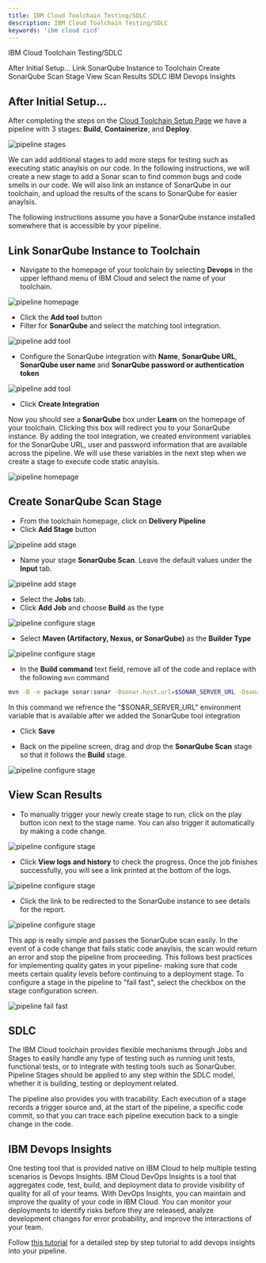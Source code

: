 ```yaml
---
title: IBM Cloud Toolchain Testing/SDLC
description: IBM Cloud Toolchain Testing/SDLC
keywords: 'ibm cloud cicd'
---
```


<PageDescription>

IBM Cloud Toolchain Testing/SDLC

</PageDescription>

<AnchorLinks small>
  <AnchorLink>After Initial Setup...</AnchorLink>
  <AnchorLink>Link SonarQube Instance to Toolchain</AnchorLink>
  <AnchorLink>Create SonarQube Scan Stage</AnchorLink>
  <AnchorLink>View Scan Results</AnchorLink>
  <AnchorLink>SDLC</AnchorLink>
  <AnchorLink>IBM Devops Insights</AnchorLink>
</AnchorLinks>

## After Initial Setup...

After completing the steps on the [Cloud Toolchain Setup Page](../cloud-toolchain-setup) we have a pipeline with 3 stages: **Build**, **Containerize**, and **Deploy**. 

![pipeline stages](../../../images/cicd-toolchain-stages.png)  

We can add additional stages to add more steps for testing such as executing static anaylsis on our code. 
In the following instructions, we will create a new stage to add a Sonar scan to find common bugs and code smells in our code. 
We will also link an instance of SonarQube in our toolchain, and upload the results of the scans to SonarQube for easier anaylsis.

The following instructions assume you have a SonarQube instance installed somewhere that is accessible by your pipeline.

## Link SonarQube Instance to Toolchain

- Navigate to the homepage of your toolchain by selecting **Devops** in the upper lefthand menu of IBM Cloud and select the name of your toolchain.


![pipeline homepage](../../../images/cicd-toolchain-homepage.png)  

- Click the **Add tool** button 
- Filter for **SonarQube** and select the matching tool integration.

![pipeline add tool](../../../images/cicd-toolchain-addsonartool.png)  

- Configure the SonarQube integration with **Name**, **SonarQube URL**, **SonarQube user name** and **SonarQube password or authentication token**

![pipeline add tool](../../../images/cicd-toolchain-sonarconfig.png)  

- Click **Create Integration**

Now you should see a **SonarQube** box under **Learn** on the homepage of your toolchain. 
Clicking this box will redirect you to your SonarQube instance. 
By adding the tool integration, we created environment variables for the SonarQube URL, user and password information that are available across the pipeline.
We will use these variables in the next step when we create a stage to execute code static anaylsis.

![pipeline homepage](../../../images/cicd-toolchain-homeaftersonar.png)  

## Create SonarQube Scan Stage

- From the toolchain homepage, click on **Delivery Pipeline**
- Click **Add Stage** button

![pipeline add stage](../../../images/cicd-toolchain-addstage.png)  

- Name your stage **SonarQube Scan**. Leave the default values under the **Input** tab. 

![pipeline add stage](../../../images/cicd-toolchain-input.png)  

- Select the **Jobs** tab.
- Click **Add Job** and choose **Build** as the type

![pipeline configure stage](../../../images/cicd-toolchain-addjob2.png)  

- Select **Maven (Artifactory, Nexus, or SonarQube)** as the **Builder Type**

![pipeline configure stage](../../../images/cicd-toolchain-buildertype.png)  

- In the **Build command** text field, remove all of the code and replace with the following `mvn` command

```bash
mvn -B -e package sonar:sonar -Dsonar.host.url=$SONAR_SERVER_URL -Dsonar.scm.disabled=true
```

<InlineNotification>
In this command we refrence the "$SONAR_SERVER_URL" environment variable that is available after we added the SonarQube tool integration
</InlineNotification>

- Click **Save**

- Back on the pipeline screen, drag and drop the **SonarQube Scan** stage so that it follows the **Build** stage.

![pipeline configure stage](../../../images/cicd-toolchain-withsonar.png)   



## View Scan Results

- To manually trigger your newly create stage to run, click on the play button icon next to the stage name. You can also trigger it automatically by making a code change.

![pipeline configure stage](../../../images/cicd-toolchain-sonarrunning.png)   

- Click **View logs and history** to check the progress. Once the job finishes successfully, you will see a link printed at the bottom of the logs.

![pipeline configure stage](../../../images/cicd-toolchain-sonarlogs.png)  

- Click the link to be redirected to the SonarQube instance to see details for the report.

![pipeline configure stage](../../../images/cicd-toolchain-sonarreport.png)  

This app is really simple and passes the SonarQube scan easily.
In the event of a code change that fails static code anaylsis, the scan would return an error and stop the pipeline from proceeding.
This follows best practices for implementing quality gates in your pipeline- making sure that code meets certain quality levels before continuing to a deployment stage.
To configure a stage in the pipeline to "fail fast", select the checkbox on the stage configuration screen.

![pipeline fail fast](../../../images/cicd-pipeline-failfast.png)  


## SDLC   

The IBM Cloud toolchain provides flexible mechanisms through Jobs and Stages to easily handle any type of testing such as running unit tests, 
functional tests, or to integrate with testing tools such as SonarQuber. 
Pipeline Stages should be applied to any step within the SDLC model, whether it is building, testing or deployment related.

The pipeline also provides you with tracability. 
Each execution of a stage records a trigger source and, at the start of the pipeline, a specific code commit, so that you can trace each pipeline execution back to a single change in the code.


## IBM Devops Insights

One testing tool that is provided native on IBM Cloud to help multiple testing scenarios is Devops Insights.
IBM Cloud DevOps Insights is a tool that aggregates code, test, build, and deployment data to provide visibility of quality for all of your teams.
With DevOps Insights, you can maintain and improve the quality of your code in IBM Cloud. 
You can monitor your deployments to identify risks before they are released, analyze development changes for error probability, and improve the interactions of your team.

Follow [this tutorial](https://cloud.ibm.com/docs/ContinuousDelivery?topic=ContinuousDelivery-di_working) for a detailed step by step tutorial to add devops insights into your pipeline.


